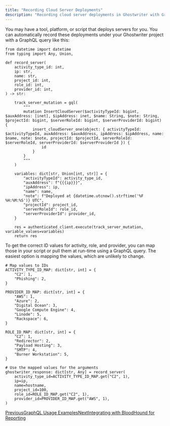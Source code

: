 ```yaml
---
title: "Recording Cloud Server Deployments"
description: "Recording cloud server deployments in Ghostwriter with GraphQL"
---
```


You may have a tool, platform, or script that deploys servers for you. You can automatically record these deployments under your Ghostwriter project with a GraphQL query like this:

```
from datetime import datetime
from typing import Any, Union,

def record_server(
    activity_type_id: int,
    ip: str,
    name: str,
    project_id: int,
    role_id: int,
    provider_id: int,
) -> str:

    track_server_mutation = gql(
        """
        mutation InsertCloudServer($activityTypeId: bigint, $auxAddress: [inet], $ipAddress: inet, $name: String, $note: String, $projectId: bigint, $serverRoleId: bigint, $serverProviderId: bigint) {
            insert_cloudServer_one(object: { activityTypeId: $activityTypeId, auxAddress: $auxAddress, ipAddress: $ipAddress, name: $name, note: $note, projectId: $projectId, serverRoleId: $serverRoleId, serverProviderId: $serverProviderId }) {
                id
            }
        }
        """
    )

    variables: dict[str, Union[int, str]] = {
        "activityTypeId": activity_type_id,
        "auxAddress": f"{{{ip}}}",
        "ipAddress": ip,
        "name": name,
        "note": f"Deployed at {datetime.utcnow().strftime('%F %H:%M:%S')} UTC",
        "projectId": project_id,
        "serverRoleId": role_id,
        "serverProviderId": provider_id,
    }

    res = authenticated_client.execute(track_server_mutation, variable_values=variables)
    return res
```

To get the correct ID values for activity, role, and provider, you can map those in your script or pull them at run-time using a GraphQL query. The easiest option is mapping the values, which are unlikely to change.

```
# Map values to IDs
ACTIVITY_TYPE_ID_MAP: dict[str, int] = {
    "C2": 1,
    "Phishing": 2,
}

PROVIDER_ID_MAP: dict[str, int] = {
    "AWS": 1,
    "Azure": 2,
    "Digital Ocean": 3,
    "Google Compute Engine": 4,
    "Linode": 5,
    "Rackspace": 6,
}

ROLE_ID_MAP: dict[str, int] = {
    "C2": 1,
    "Redirector": 2,
    "Payload Hosting": 3,
    "SMTP": 4,
    "Burner Workstation": 5,
}

# Use the mapped values for the arguments
ghostwriter_response: dict[str, Any] = record_server(
    activity_type_id=ACTIVITY_TYPE_ID_MAP.get("C2", 1),
    ip=ip,
    name=hostname,
    project_id=100,
    role_id=ROLE_ID_MAP.get("C2", 1),
    provider_id=PROVIDER_ID_MAP.get("AWS", 1),
)
```

[PreviousGraphQL Usage Examples](/features/graphql-api/graphql-usage-examples)[NextIntegrating with BloodHound for Reporting](/features/graphql-api/graphql-usage-examples/integrating-with-bloodhound-for-reporting)
